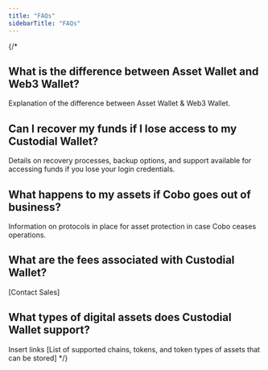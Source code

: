```yaml
---
title: "FAQs"
sidebarTitle: "FAQs"
---
```


{/*
## What is the difference between Asset Wallet and Web3 Wallet?

Explanation of the difference between Asset Wallet & Web3 Wallet.

## Can I recover my funds if I lose access to my Custodial Wallet?

Details on recovery processes, backup options, and support available for accessing funds if you lose your login credentials.

## What happens to my assets if Cobo goes out of business?

Information on protocols in place for asset protection in case Cobo ceases operations.

## What are the fees associated with Custodial Wallet?

[Contact Sales]

## What types of digital assets does Custodial Wallet support?

Insert links [List of supported chains, tokens, and token types of assets that can be stored]
*/}
